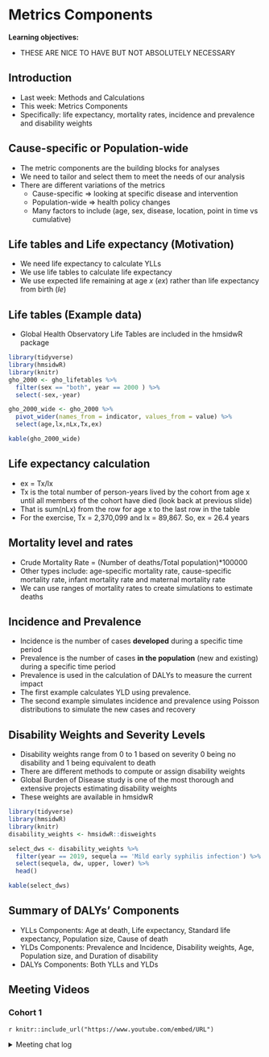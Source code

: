 # Metrics Components

**Learning objectives:**

- THESE ARE NICE TO HAVE BUT NOT ABSOLUTELY NECESSARY

## Introduction {-}
- Last week: Methods and Calculations
- This week: Metrics Components
- Specifically: life expectancy, mortality rates, incidence and prevalence and disability weights

## Cause-specific or Population-wide {-}
- The metric components are the building blocks for analyses
- We need to tailor and select them to meet the needs of our analysis
- There are different variations of the metrics
  - Cause-specific => looking at specific disease and intervention
  - Population-wide => health policy changes
  - Many factors to include (age, sex, disease, location, point in time vs cumulative)

## Life tables and Life expectancy (Motivation) {-}
- We need life expectancy to calculate YLLs
- We use life tables to calculate life expectancy
- We use expected life remaining at age *x* (*ex*) rather than life expectancy from birth (*le*)

## Life tables (Example data) {-}
- Global Health Observatory Life Tables are included in the hmsidwR package

```r
library(tidyverse)
library(hmsidwR)
library(knitr)
gho_2000 <- gho_lifetables %>%
  filter(sex == "both", year == 2000 ) %>% 
  select(-sex,-year)

gho_2000_wide <- gho_2000 %>% 
  pivot_wider(names_from = indicator, values_from = value) %>% 
  select(age,lx,nLx,Tx,ex) 

kable(gho_2000_wide)
```

## Life expectancy calculation {-}
- ex = Tx/lx
- Tx is the total number of person-years lived by the cohort from age x until all members of the cohort have died (look back at previous slide)
- That is sum(nLx) from the row for age x to the last row in the table
- For the exercise, Tx = 2,370,099 and lx = 89,867. So, ex = 26.4 years

## Mortality level and rates {-}
- Crude Mortality Rate = (Number of deaths/Total population)*100000
- Other types include: age-specific mortality rate, cause-specific mortality rate, infant mortality rate and maternal mortality rate
- We can use ranges of mortality rates to create simulations to estimate deaths

## Incidence and Prevalence {-}
- Incidence is the number of cases **developed** during a specific time period
- Prevalence is the number of cases **in the population** (new and existing) during a specific time period
- Prevalence is used in the calculation of DALYs to measure the current impact
- The first example calculates YLD using prevalence.
- The second example simulates incidence and prevalence using Poisson distributions to simulate the new cases and recovery

## Disability Weights and Severity Levels {-}
- Disability weights range from 0 to 1 based on severity 0 being no disability and 1 being equivalent to death
- There are different methods to compute or assign disability weights
- Global Burden of Disease study is one of the most thorough and extensive projects estimating disability weights
- These weights are available in hmsidwR
```r
library(tidyverse)
library(hmsidwR)
library(knitr)
disability_weights <- hmsidwR::disweights

select_dws <- disability_weights %>%
  filter(year == 2019, sequela == 'Mild early syphilis infection') %>%
  select(sequela, dw, upper, lower) %>% 
  head()

kable(select_dws)
```

## Summary of DALYs' Components {-}
- YLLs Components: Age at death, Life expectancy, Standard life expectancy, Population size, Cause of death
- YLDs Components: Prevalence and Incidence, Disability weights, Age, Population size, and Duration of disability
- DALYs Components: Both YLLs and YLDs

## Meeting Videos {-}

### Cohort 1 {-}

`r knitr::include_url("https://www.youtube.com/embed/URL")`

<details>
<summary> Meeting chat log </summary>

```
LOG
```
</details>
